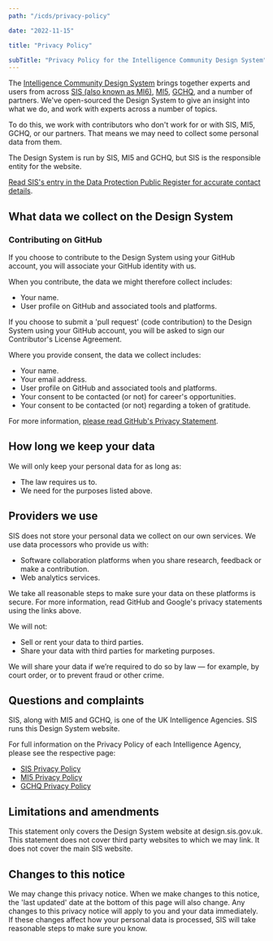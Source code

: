 ```yaml
---
path: "/icds/privacy-policy"

date: "2022-11-15"

title: "Privacy Policy"

subTitle: "Privacy Policy for the Intelligence Community Design System"
---
```


The [Intelligence Community Design System](/) brings together experts and users from across [SIS (also known as MI6)](https://sis.gov.uk), [MI5](https://www.mi5.gov.uk), [GCHQ](https://gchq.gov.uk), and a number of partners. We've open-sourced the Design System to give an insight into what we do, and work with experts across a number of topics.

To do this, we work with contributors who don't work for or with SIS, MI5, GCHQ, or our partners. That means we may need to collect some personal data from them.

The Design System is run by SIS, MI5 and GCHQ, but SIS is the responsible entity for the website.

[Read SIS's entry in the Data Protection Public Register for accurate contact details](https://ico.org.uk/ESDWebPages/Entry/ZA455227).

## What data we collect on the Design System

### Contributing on GitHub

If you choose to contribute to the Design System using your GitHub account, you will associate your GitHub identity with us.

When you contribute, the data we might therefore collect includes:

- Your name.
- User profile on GitHub and associated tools and platforms.

If you choose to submit a 'pull request' (code contribution) to the Design System using your GitHub account, you will be asked to sign our Contributor's License Agreement.

Where you provide consent, the data we collect includes:

- Your name.
- Your email address.
- User profile on GitHub and associated tools and platforms.
- Your consent to be contacted (or not) for career's opportunities.
- Your consent to be contacted (or not) regarding a token of gratitude.

For more information, [please read GitHub's Privacy Statement](https://docs.github.com/en/site-policy/privacy-policies/github-privacy-statement).

## How long we keep your data

We will only keep your personal data for as long as:

- The law requires us to.
- We need for the purposes listed above.

## Providers we use

SIS does not store your personal data we collect on our own services. We use data processors who provide us with:

- Software collaboration platforms when you share research, feedback or make a contribution.
- Web analytics services.

We take all reasonable steps to make sure your data on these platforms is secure. For more information, read GitHub and Google's privacy statements using the links above.

We will not:

- Sell or rent your data to third parties.
- Share your data with third parties for marketing purposes.

We will share your data if we’re required to do so by law — for example, by court order, or to prevent fraud or other crime.

## Questions and complaints

SIS, along with MI5 and GCHQ, is one of the UK Intelligence Agencies. SIS runs this Design System website.

For full information on the Privacy Policy of each Intelligence Agency, please see the respective page:

- [SIS Privacy Policy](https://www.sis.gov.uk/privacy-policy.html)
- [MI5 Privacy Policy](https://www.mi5.gov.uk/privacy-policy)
- [GCHQ Privacy Policy](https://www.gchq.gov.uk/section/about-this-website/privacy)

## Limitations and amendments

This statement only covers the Design System website at design.sis.gov.uk. This statement does not cover third party websites to which we may link. It does not cover the main SIS website.

## Changes to this notice

We may change this privacy notice. When we make changes to this notice, the 'last updated' date at the bottom of this page will also change. Any changes to this privacy notice will apply to you and your data immediately. If these changes affect how your personal data is processed, SIS will take reasonable steps to make sure you know.

